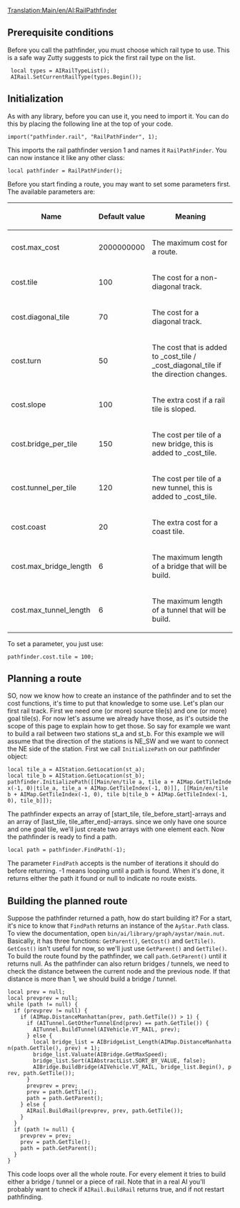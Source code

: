 [[Translation:Main/en/AI:RailPathfinder]]
{{en/NoAI}}
== Prerequisite conditions ==
Before you call the pathfinder, you must choose which rail type to use. This is a safe way Zutty suggests to pick the first rail type on the list.

  local types = AIRailTypeList();
  AIRail.SetCurrentRailType(types.Begin());

== Initialization ==

As with any library, before you can use it, you need to import it. You can do this by placing the following line at the top of your code.

 import("pathfinder.rail", "RailPathFinder", 1);

This imports the rail pathfinder version 1 and names it <code>RailPathFinder</code>. You can now instance it like any other class:

 local pathfinder = RailPathFinder();

Before you start finding a route, you may want to set some parameters first. The available parameters are:

{| class="wikitable"
|-
! Name
! Default value
! Meaning
|-
| cost.max_cost
| 2000000000
| The maximum cost for a route.
|-
| cost.tile
| 100
| The cost for a non-diagonal track.
|-
| cost.diagonal_tile
| 70
| The cost for a diagonal track.
|-
| cost.turn
| 50
| The cost that is added to _cost_tile / _cost_diagonal_tile if the direction changes.
|-
| cost.slope
| 100
| The extra cost if a rail tile is sloped.
|-
| cost.bridge_per_tile
| 150
| The cost per tile of a new bridge, this is added to _cost_tile.
|-
| cost.tunnel_per_tile
| 120
| The cost per tile of a new tunnel, this is added to _cost_tile.
|-
| cost.coast
| 20
| The extra cost for a coast tile.
|-
| cost.max_bridge_length
| 6
| The maximum length of a bridge that will be build.
|-
| cost.max_tunnel_length
| 6
| The maximum length of a tunnel that will be build.
|}

To set a parameter, you just use:

 pathfinder.cost.tile = 100;

== Planning a route ==

SO, now we know how to create an instance of the pathfinder and to set the cost functions, it's time to put that knowledge to some use. Let's plan our first rail track. First we need one (or more) source tile(s) and one (or more) goal tile(s). For now let's assume we already have those, as it's outside the scope of this page to explain how to get those. So say for example we want to build a rail between two stations st_a and st_b. For this example we will assume that the direction of the stations is NE_SW and we want to connect the NE side of the station. First we call <code>InitializePath</code> on our pathfinder object:

 local tile_a = AIStation.GetLocation(st_a);
 local tile_b = AIStation.GetLocation(st_b);
 pathfinder.InitializePath(<nowiki>[[Main/en/tile a, tile a + AIMap.GetTileIndex(-1, 0)|tile_a, tile_a + AIMap.GetTileIndex(-1, 0)]], [[Main/en/tile b + AIMap.GetTileIndex(-1, 0), tile b|tile_b + AIMap.GetTileIndex(-1, 0), tile_b]]</nowiki>);

The pathfinder expects an array of [start_tile, tile_before_start]-arrays and an array of [last_tile, tile_after_end]-arrays. since we only have one source and one goal tile, we'll just create two arrays with one element each. Now the pathfinder is ready to find a path.

 local path = pathfinder.FindPath(-1);

The parameter <code>FindPath</code> accepts is the number of iterations it should do before returning. -1 means looping until a path is found. When it's done, it returns either the path it found or null to indicate no route exists.

== Building the planned route ==

Suppose the pathfinder returned a path, how do start building it? For a start, it's nice to know that <code>FindPath</code> returns an instance of the <code>AyStar.Path</code> class. To view the documentation, open <code>bin/ai/library/graph/aystar/main.nut</code>. Basically, it has three functions: <code>GetParent()</code>, <code>GetCost()</code> and <code>GetTile()</code>. <code>GetCost()</code> isn't useful for now, so we'll just use <code>GetParent()</code> and <code>GetTile()</code>. To build the route found by the pathfinder, we call <code>path.GetParent()</code> until it returns null. As the pathfinder can also return bridges / tunnels, we need to check the distance between the current node and the previous node. If that distance is more than 1, we should build a bridge / tunnel.

 local prev = null;
 local prevprev = null;
 while (path != null) {
   if (prevprev != null) {
     if (AIMap.DistanceManhattan(prev, path.GetTile()) > 1) {
       if (AITunnel.GetOtherTunnelEnd(prev) == path.GetTile()) {
         AITunnel.BuildTunnel(AIVehicle.VT_RAIL, prev);
       } else {
         local bridge_list = AIBridgeList_Length(AIMap.DistanceManhattan(path.GetTile(), prev) + 1);
         bridge_list.Valuate(AIBridge.GetMaxSpeed);
         bridge_list.Sort(AIAbstractList.SORT_BY_VALUE, false);
         AIBridge.BuildBridge(AIVehicle.VT_RAIL, bridge_list.Begin(), prev, path.GetTile());
       }
       prevprev = prev;
       prev = path.GetTile();
       path = path.GetParent();
     } else {
       AIRail.BuildRail(prevprev, prev, path.GetTile());
     }
   }
   if (path != null) {
     prevprev = prev;
     prev = path.GetTile();
     path = path.GetParent();
   }
 }

This code loops over all the whole route. For every element it tries to build either a bridge / tunnel or a piece of rail. Note that in a real AI you'll probably want to check if <code>AIRail.BuildRail</code> returns true, and if not restart pathfinding.
